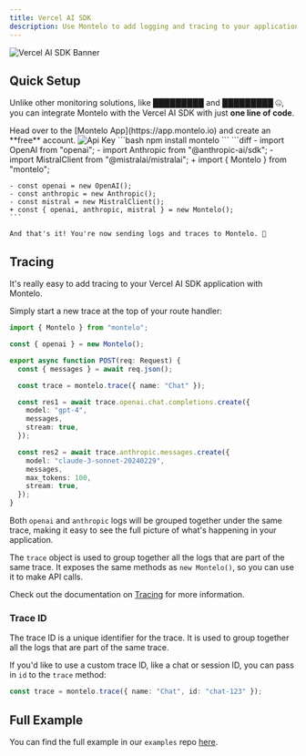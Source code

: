 ```yaml
---
title: Vercel AI SDK
description: Use Montelo to add logging and tracing to your applications built with the [Vercel AI SDK](https://sdk.vercel.ai/docs).
---
```


<Frame type="glass">
  <img src="/assets/guides/vercel-ai-sdk-banner.png" alt="Vercel AI SDK Banner"/>
</Frame>

## Quick Setup

Unlike other monitoring solutions, like █████████ and █████████ 🤐, you can integrate Montelo with the Vercel AI SDK with
just **one line of code**.

<Steps>
  <Step title="Create an account">
    Head over to the [Montelo App](https://app.montelo.io) and create an **free** account.
  </Step>
  <Step title="Get your API Key">
    <Frame type="glass">
      <img src="/assets/ApiKey.gif" alt="Api Key"/>
    </Frame>
  </Step>
  <Step title="Install the Montelo SDK">
    ```bash
    npm install montelo
    ```
  </Step>
  <Step title="Replace all LLM constructors with Montelo">
    ```diff
    - import OpenAI from "openai";
    - import Anthropic from "@anthropic-ai/sdk";
    - import MistralClient from "@mistralai/mistralai";
    + import { Montelo } from "montelo";

    - const openai = new OpenAI();
    - const anthropic = new Anthropic();
    - const mistral = new MistralClient();
    + const { openai, anthropic, mistral } = new Montelo();
    ```

    And that's it! You're now sending logs and traces to Montelo. 🎉
  </Step>
</Steps>


## Tracing

It's really easy to add tracing to your Vercel AI SDK application with Montelo.

Simply start a new trace at the top of your route handler:

```typescript api/chat/route.ts
import { Montelo } from "montelo";

const { openai } = new Montelo();

export async function POST(req: Request) {
  const { messages } = await req.json();

  const trace = montelo.trace({ name: "Chat" });

  const res1 = await trace.openai.chat.completions.create({
    model: "gpt-4",
    messages,
    stream: true,
  });

  const res2 = await trace.anthropic.messages.create({
    model: "claude-3-sonnet-20240229",
    messages,
    max_tokens: 100,
    stream: true,
  });
}
```

Both `openai` and `anthropic` logs will be grouped together under the same trace, making it easy to see the full picture
of what's happening in your application.

The `trace` object is used to group together all the logs that are part of the same trace. It exposes the same methods as
`new Montelo()`, so you can use it to make API calls.

Check out the documentation on [Tracing](docs/traces/traces) for more information.

### Trace ID

The trace ID is a unique identifier for the trace. It is used to group together all the logs that are part of the same trace.

If you'd like to use a custom trace ID, like a chat or session ID, you can pass in `id` to the `trace` method:

```typescript
const trace = montelo.trace({ name: "Chat", id: "chat-123" });
```

## Full Example

You can find the full example in our `examples` repo [here](https://github.com/montelo-org/examples/tree/main/nextjs/starter).
